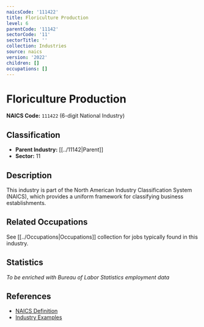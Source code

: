 ```yaml
---
naicsCode: '111422'
title: Floriculture Production
level: 6
parentCode: '11142'
sectorCode: '11'
sectorTitle: ''
collection: Industries
source: naics
version: '2022'
children: []
occupations: []
---
```

# Floriculture Production

**NAICS Code:** `111422` (6-digit National Industry)

## Classification

- **Parent Industry:** [[../11142|Parent]]
- **Sector:** 11

## Description

This industry is part of the North American Industry Classification System (NAICS), which provides a uniform framework for classifying business establishments.

## Related Occupations

See [[../Occupations|Occupations]] collection for jobs typically found in this industry.

## Statistics

*To be enriched with Bureau of Labor Statistics employment data*

## References

- [NAICS Definition](https://www.census.gov/naics/)
- [Industry Examples](https://www.census.gov/naics/2022NAICS/)
